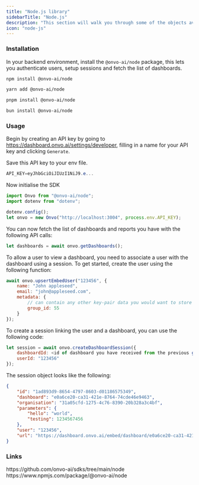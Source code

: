 ```yaml
---
title: "Node.js library"
sidebarTitle: "Node.js"
description: "This section will walk you through some of the objects available when using the Onvo AI platform"
icon: "node-js"
---
```


### Installation

In your backend environment, install the `@onvo-ai/node` package, this lets you authenticate users, setup sessions and fetch the list of dashboards.

<CodeGroup>

```bash npm
npm install @onvo-ai/node
```

```bash yarn
yarn add @onvo-ai/node
```

```bash pnpm
pnpm install @onvo-ai/node
```

```bash bun
bun install @onvo-ai/node
```

</CodeGroup>

### Usage

Begin by creating an API key by going to https://dashboard.onvo.ai/settings/developer, filling in a name for your API key and clicking `Generate`.

Save this API key to your env file.

```PowerShell
API_KEY=eyJhbGciOiJIUzI1NiJ9.e...
```

Now initialise the SDK

```JavaScript
import Onvo from "@onvo-ai/node";
import dotenv from "dotenv";

dotenv.config();
let onvo = new Onvo("http://localhost:3004", process.env.API_KEY);
```

You can now fetch the list of dashboards and reports you have with the following API calls:

```JavaScript
let dashboards = await onvo.getDashboards();
```

To allow a user to view a dashboard, you need to associate a user with the dashboard using a session. To get started, create the user using the following function:

```JavaScript
await onvo.upsertEmbedUser("123456", {
    name: "John appleseed",
    email: "john@appleseed.com",
    metadata: {
        // can contain any other key-pair data you would want to store about the user
        group_id: 55
    }
});
```

To create a session linking the user and a dashboard, you can use the following code:

```JavaScript
let session = await onvo.createDashboardSession({
    dashboardId: <id of dashboard you have received from the previous getDashboards() function>,
    userId: "123456"
});
```

The session object looks like the following:

```JSON
{
    "id": "1ad893d9-8654-4797-8603-d01186575349",
    "dashboard": "e0a6ce20-ca31-421e-8764-74cde46e9463",
    "organisation": "31a05cfd-1275-4c76-8390-20b328a3c4bf",
    "parameters": {
        "hello": "world",
        "testing": 1234567456
    },
    "user": "123456",
    "url": "https://dashboard.onvo.ai/embed/dashboard/e0a6ce20-ca31-421e-8764-74cde46e9463?token=eyJhbGciOiJIUzI1NiJ9.eyJyb2xlIjoiYXV0aGVudGljYXRlZCIsImFwcF9tZXRhZGF0YSI6eyJkYXNoYm9hcmQiOiJlMGE2Y2UyMC1jYTMxLTQyMWUtODc2NC03NGNkZTQ2ZTk0NjMiLCJzZXNzaW9uIjoiMWFkODkzZDktODY1NC00Nzk3LTg2MDMtZDAxMTg2NTc1MzQ5In0sInN1YiI6IjMxYTA1Y2ZkLTEyNzUtNGM3Ni04MzkwLTIwYjMyOGEzYzRiZi1zdWNjZXNzZnVsbCIsImF1ZCI6ImF1dGhlbnRpY2F0ZWQiLCJpYXQiOjE2OTQxNTU3Mjd9.P_eZloNdX7FN2sVWsANfIrHy5SikE1Zl8NPmAteDIwU"
}
```

### Links

<CardGroup cols={2}>
  <Card title="Github" icon="github">
    https://github.com/onvo-ai/sdks/tree/main/node
  </Card>
  <Card title="NPM" icon="npm">
    https://www.npmjs.com/package/@onvo-ai/node
  </Card>
</CardGroup>
